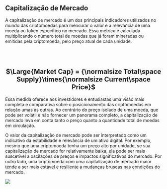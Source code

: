 ## Capitalização de Mercado

A capitalização de mercado é um dos principais indicadores utilizados no mundo das criptomoedas para mensurar o valor e a relevância de uma moeda ou token específico no mercado. Essa métrica é calculada multiplicando o número total de moedas que já foram mineradas ou emitidas pela criptomoeda, pelo preço atual de cada unidade.

<br></br>
<center><h2>$\Large{Market Cap} = {\normalsize  Total\space Supply}\times{\normalsize Current\space Price}$</h2></center>

Essa medida oferece aos investidores e entusiastas uma visão mais completa e comparativa sobre o posicionamento das criptomoedas em relação umas às outras. Ao contrário do preço isolado de uma moeda, que pode ser volátil e não fornecer um panorama completo, a capitalização de mercado leva em conta tanto o preço quanto a quantidade total de moedas em circulação.

O valor da capitalização de mercado pode ser interpretado como um indicativo da estabilidade e relevância de um ativo digital. Por exemplo, mesmo que uma criptomoeda tenha um preço alto por unidade, se sua capitalização de mercado for relativamente baixa, ela pode ser mais suscetível a oscilações de preços e impactos significativos do mercado. Por outro lado, uma criptomoeda com uma capitalização de mercado maior tende a ser mais estável e resiliente a mudanças bruscas nas condições do mercado.

![](../../imgs/oc_mktcap.jpg)
